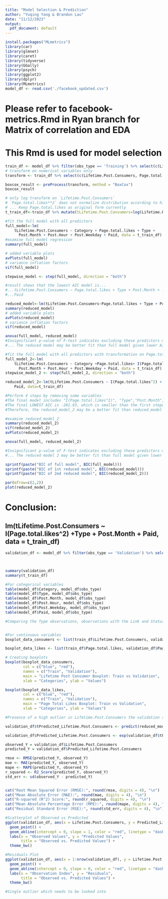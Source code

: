 ```yaml
---
title: "Model Selection & Prediction"
author: "Yuqing Yang & Brandon Lau"
date: "11/12/2023"
output:
  pdf_document: default
---
```

```r
install.packages("MLmetrics")
library(car)
library(glmnet)
library(caret)
library(tidyverse)
library(GGally)
library(psych)
library(ggplot2)
library(dplyr)
library(MLmetrics)
model_df <- read.csv('./facebook_updated.csv')
```

# Please refer to facebook-metrics.Rmd in Ryan branch for Matrix of correlation and EDA

# This Rmd is used for model selection

```r
train_df <- model_df %>% filter(obs_type == 'Training') %>% select(c(Lifetime.Post.Consumers, Category, Page.total.likes, Type, Post.Month, Post.Hour, Post.Weekday, Paid))
# transform on numerical variables only
transform <- train_df %>% select(c(Lifetime.Post.Consumers, Page.total.likes)) 

boxcox_result <- preProcess(transform, method = "BoxCox")
boxcox_result

# only log transform on `Lifetime.Post.Consumers`
# `Page.total.likes**2` does not normalize distribution according to histogram... 
# ... Keep Page.total.likes as original form currently
t_train_df<-train_df %>% mutate(tLifetime.Post.Consumers=log(Lifetime.Post.Consumers))

```


```r
#fit the full model with all predictors
full_model<-lm(
    tLifetime.Post.Consumers ~ Category + Page.total.likes + Type +
      Post.Month + Post.Hour + Post.Weekday + Paid, data = t_train_df)
#examine full model regression
summary(full_model)
```

```r
# added variable plots
avPlots(full_model)
# variance inflation factors
vif(full_model)
```
```r

stepwise_model <- step(full_model, direction = "both")

#result shows that the lowest AIC model is...
#...tLifetime.Post.Consumers ~ Page.total.likes + Type + Post.Month + ...
#...Paid

```
```r

reduced_model<-lm(tLifetime.Post.Consumers~Page.total.likes + Type + Post.Month+Paid, data=t_train_df)
summary(reduced_model)
# added variable plots
avPlots(reduced_model)
# variance inflation factors
vif(reduced_model)

```

```r
anova(full_model, reduced_model)
#Insignificant p-value of F-test indicates excluding these predictors may not affect the model fit...
#... The reduced model may be better fit than full model given lower AIC and insignificant Partial... #... F-test
```
```r
#fit the full model with all predictors with transformation on Page.total.likes
full_model_2<-lm(
    tLifetime.Post.Consumers ~ Category +Page.total.likes+ I(Page.total.likes^2) + Type +
      Post.Month + Post.Hour + Post.Weekday + Paid, data = t_train_df)
stepwise_model_2 <- step(full_model_2, direction = "both")

reduced_model_2<-lm(tLifetime.Post.Consumers ~ I(Page.total.likes^2) + Type + Post.Month + 
    Paid, data=t_train_df)

#Perform 4 steps by removing some variables
#The final model includes "I(Page.total.likes^2)", "Type","Post.Month","Paid"
#The final LOWEST AIC is -201.93, which is smaller than the first stepwide_model
#Therefore, the reduced_model_2 may be a better fit than reduced_model

```

```r
#examine reduced_model_2
summary(reduced_model_2)
vif(reduced_model_2)
avPlots(reduced_model_2)
```

```r

anova(full_model, reduced_model_2)

#Insignificant p-value of F-test indicates excluding these predictors may not affect the model fit...
#... The reduced model 2 may be better fit than full model given lower AIC and insignificant Partial... #... F-test

```

```r

sprintf(paste("BIC of full model", BIC(full_model)))
sprintf(paste("BIC of 1st reduced model", BIC(reduced_model)))
sprintf(paste("BIC of 2ed reduced model", BIC(reduced_model_2)))

```


```r
par(mfrow=c(2,2)) 
plot(reduced_model_2)
```
# Conclusion:
## lm(tLifetime.Post.Consumers ~ I(Page.total.likes^2) +Type + Post.Month + Paid, data = t_train_df)


```r

validation_df <- model_df %>% filter(obs_type == 'Validation') %>% select(c(Lifetime.Post.Consumers, Category, Page.total.likes, Type, Post.Month, Post.Hour, Post.Weekday, Paid))



summary(validation_df)
summary(t_train_df)

#For categorical variables
table(model_df$Category, model_df$obs_type)
table(model_df$Type, model_df$obs_type)
table(model_df$Post.Month, model_df$obs_type)
table(model_df$Post.Hour, model_df$obs_type)
table(model_df$Post.Weekday, model_df$obs_type)
table(model_df$Paid, model_df$obs_type)

#Comparing the Type observations, observations with the Link and Status type are missing which may hinder evaluation of the predictive abilities of the model.


#For continuous variables
boxplot_data_consumers <- list(train_df$Lifetime.Post.Consumers, validation_df$Lifetime.Post.Consumers)

boxplot_data_likes <- list(train_df$Page.total.likes, validation_df$Page.total.likes)

# Creating boxplots
boxplot(boxplot_data_consumers, 
        col = c("blue", "red"),
        names = c("Train", "Validation"),
        main = "Lifetime Post Consumer Boxplot: Train vs Validation",
        xlab = "Categories", ylab = "Values")

boxplot(boxplot_data_likes, 
        col = c("blue", "red"),
        names = c("Train", "Validation"),
        main = "Page Total Likes Boxplot: Train vs Validation",
        xlab = "Categories", ylab = "Values")

#Presence of a high outlier in Lifetime.Post.Consumers the validation set, could potentially be a bad leverage point, to be taken note of.

```

```r

validation_df$tPredicted_Lifetime.Post.Consumers <- predict(reduced_model_2,newdata = validation_df)

validation_df$Predicted_Lifetime.Post.Consumers <- exp(validation_df$tPredicted_Lifetime.Post.Consumers)

observed_Y = validation_df$Lifetime.Post.Consumers
predicted_Y = validation_df$Predicted_Lifetime.Post.Consumers

rmse <- RMSE(predicted_Y, observed_Y)
mae <- MAE(predicted_Y, observed_Y)
mape <- MAPE(predicted_Y, observed_Y)
r_squared <- R2_Score(predicted_Y, observed_Y)
std_err <- sd(observed_Y - predicted_Y)


cat("Root Mean Squared Error (RMSE):", round(rmse, digits = 4), "\n")
cat("Mean Absolute Error (MAE):", round(mae, digits = 4), "\n")
cat("R-squared (R^2) Score:", round(r_squared, digits = 4), "\n")
cat("Mean Absolute Percentage Error (MPE):", round(mape, digits = 4), "\n")
cat("Residual Standard Error (RSE):", round(std_err, digits = 4), "\n")
```
```r
#Scatterplot of Observed vs Predicted
ggplot(validation_df, aes(x = Lifetime.Post.Consumers, y = Predicted_Lifetime.Post.Consumers)) +
  geom_point() +
  geom_abline(intercept = 0, slope = 1, color = "red", linetype = "dashed") +
  labs(x = "Observed Values", y = "Predicted Values",
       title = "Observed vs. Predicted Values") +
  theme_bw()

#Residuals Plot
ggplot(validation_df, aes(x = 1:nrow(validation_df), y = Lifetime.Post.Consumers-Predicted_Lifetime.Post.Consumers)) +
  geom_point() +
  geom_abline(intercept = 0, slope = 0, color = "red", linetype = "dashed") +
  labs(x = "Observation Index", y = "Residuals",
       title = "Observed vs. Predicted Values") +
  theme_bw()

#Single outlier which needs to be looked into

```
